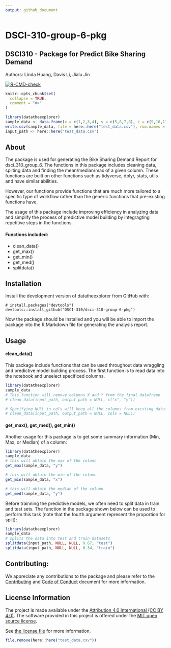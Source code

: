 ```yaml
---
output: github_document
---
```


<!-- README.md is generated from README.Rmd. Please edit that file -->

# DSCI-310-group-6-pkg

## DSCI310 - Package for Predict Bike Sharing Demand
Authors: Linda Huang, Davis Li, Jialu Jin

<!-- badges: start -->
[![R-CMD-check](https://github.com/DSCI-310/dsci-310-group-6-pkg/actions/workflows/R-CMD-check.yaml/badge.svg)](https://github.com/DSCI-310/dsci-310-group-6-pkg/actions/workflows/R-CMD-check.yaml)
<!-- badges: end -->

```r
knitr::opts_chunk$set(
  collapse = TRUE,
  comment = "#>"
)
```

```r
library(datatheexplorer)
sample_data <- data.frame(x = c(1,2,3,4), y = c(5,6,7,8), z = c(9,10,11,12))
write.csv(sample_data, file = here::here("test_data.csv"), row.names = FALSE)
input_path <- here::here("test_data.csv")
```

## About
The package is used for generating the Bike Sharing Demand Report for dsci_310_group_6. The functions in this package includes cleaning data, spliting data and finding the mean/median/max of a given column. These functions are built on other functions such as tidyverse, dplyr, stats, utils and have similar abilities. 

However, our functions provide functions that are much more tailored to a specific type of workflow rather than the generic functions that pre-existing functions have. 

The usage of this package include improving efficiency in analyzing data and simplify the process of predictive model building by integragting repetitive steps in the functions.

#### Functions included:
* clean_data()
* get_max()
* get_min()
* get_med()
* splitdata()


## Installation

Install the development version of datatheexplorer from GitHub with:

```
# install.packages("devtools")
devtools::install_github("DSCI-310/dsci-310-group-6-pkg")
```

Now the package should be installed and you will be able to import the package into the R Markdown file for generating the analysis report.


## Usage
#### clean_data()
This package include functions that can be used throughout data wraggling and predictive model building process. The first function is to read data into the notebook and unselect specificed columns.
```r
library(datatheexplorer)
sample_data
# This function will remove columns X and Y from the final dataframe
# clean_data(input_path, output_path = NULL, c("x", "y"))

# Specifying NULL in cols will keep all the columns from existing dataframe
# clean_data(input_path, output_path = NULL, cols = NULL)
```

#### get_max(), get_med(), get_min()
Another usage for this package is to get some summary information (Min, Max, or Median) of a column:
```r
library(datatheexplorer)
sample_data
# this will obtain the max of the column
get_max(sample_data, "y")

# this will obtain the min of the column
get_min(sample_data, "x")

# this will obtain the median of the column
get_med(sample_data, "y")
```

Before trainning the predictive models, we often need to split data in train and test sets. The function in the package shown below can be used to perform this task (note that the fourth argument represent the proportion for split):
```r
library(datatheexplorer)
sample_data
# splits the data into test and train datasets
splitdata(input_path, NULL, NULL, 0.67, "test")
splitdata(input_path, NULL, NULL, 0.34, "train")
```   


## Contributing:

We appreciate any contributions to the package and please refer to the [Contributing](CONTRIBUTING.md) and [Code of Conduct](CODE_OF_CONDUCT.md) document for more information. 

## License Information

The project is made available under the [Attribution 4.0 International (CC BY 4.0)](https://creativecommons.org/licenses/by/4.0/). The software provided in this project is offered under the [MIT open source license](https://opensource.org/license/mit/). 

See [the license file](LICENSE.md) for more information.
```r
file.remove(here::here("test_data.csv"))
```
